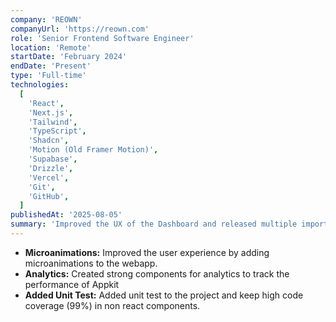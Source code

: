 ```yaml
---
company: 'REOWN'
companyUrl: 'https://reown.com'
role: 'Senior Frontend Software Engineer'
location: 'Remote'
startDate: 'February 2024'
endDate: 'Present'
type: 'Full-time'
technologies:
  [
    'React',
    'Next.js',
    'Tailwind',
    'TypeScript',
    'Shadcn',
    'Motion (Old Framer Motion)',
    'Supabase',
    'Drizzle',
    'Vercel',
    'Git',
    'GitHub',
  ]
publishedAt: '2025-08-05'
summary: 'Improved the UX of the Dashboard and released multiple important features.'
---
```


- <b>Microanimations:</b> Improved the user experience by adding microanimations to the webapp.
- <b>Analytics:</b> Created strong components for analytics to track the performance of Appkit
- <b>Added Unit Test:</b> Added unit test to the project and keep high code coverage (99%) in non
  react components.
